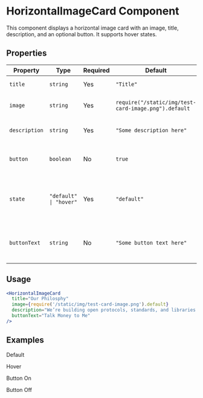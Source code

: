 
# HorizontalImageCard Component

<div className="component-guide text-white">
<p>This component displays a horizontal image card with an image, title, description, and an optional button. It supports hover states.</p>

## Properties

| Property     | Type                              | Required | Default                                              | Description                                                                                           |
|--------------|-----------------------------------|----------|------------------------------------------------------|-------------------------------------------------------------------------------------------------------|
| `title`      | `string`                          | Yes       | `"Title"`                                            | The title of the card.                                                                                |
| `image`      | `string`                          | Yes       | `require("/static/img/test-card-image.png").default` | The image URL for the card.                                                                           |
| `description`| `string`                          | Yes       | `"Some description here"`                            | The description of the card.                                                                          |
| `button`     | `boolean`                         | No       | `true`                                               | Determines whether the button is displayed.                                                           |
| `state`      | `"default" \| "hover"`            | Yes       | `"default"`                                          | The state of the card which affects its appearance on hover.                                          |
| `buttonText` | `string`                          | No       | `"Some button text here"`                            | The text to be displayed on the button.                                                               |

## Usage

```jsx title="HorizontalImageCard"
<HorizontalImageCard
  title="Our Philosphy"
  image={require('/static/img/test-card-image.png').default}
  description="We’re building open protocols, standards, and libraries. Our projects are open source because we want everyone in the economy to benefit: individuals, businesses, institutions, and government."
  buttonText="Talk Money to Me"
/>
```

## Examples
<p>Default</p>
<HorizontalImageCard
  title="Our Philosphy"
  image={require('/static/img/test-card-image.png').default}
  description="We’re building open protocols, standards, and libraries. Our projects are open source because we want everyone in the economy to benefit: individuals, businesses, institutions, and government."
  buttonText="Talk Money to Me"
/>


<p>Hover</p>
<HorizontalImageCard
  title="Our Philosphy"
  image={require('/static/img/test-card-image.png').default}
  state="hover"
  description="We’re building open protocols, standards, and libraries. Our projects are open source because we want everyone in the economy to benefit: individuals, businesses, institutions, and government."
  buttonText="Talk Money to Me"
/>

<p>Button On</p>
<HorizontalImageCard
  title="Our Philosphy"
  image={require('/static/img/test-card-image.png').default}
  description="We’re building open protocols, standards, and libraries. Our projects are open source because we want everyone in the economy to benefit: individuals, businesses, institutions, and government."
  buttonText="Talk Money to Me"
/>

<p>Button Off</p>
<HorizontalImageCard
  title="Our Philosphy"
  image={require('/static/img/test-card-image.png').default}
  button={false}
  description="We’re building open protocols, standards, and libraries. Our projects are open source because we want everyone in the economy to benefit: individuals, businesses, institutions, and government."
/>

</div>
